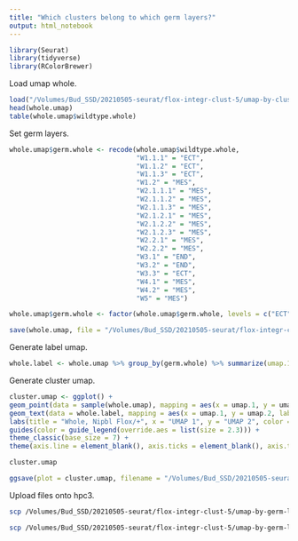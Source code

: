 ```yaml
---
title: "Which clusters belong to which germ layers?"
output: html_notebook
---
```


```r
library(Seurat)
library(tidyverse)
library(RColorBrewer)
```

Load umap whole.
```r
load("/Volumes/Bud_SSD/20210505-seurat/flox-integr-clust-5/umap-by-cluster-flox-integr-clust-5-18.Robj")
head(whole.umap)
table(whole.umap$wildtype.whole)
```

Set germ layers.
```r
whole.umap$germ.whole <- recode(whole.umap$wildtype.whole, 
                                "W1.1.1" = "ECT", 
                                "W1.1.2" = "ECT", 
                                "W1.1.3" = "ECT", 
                                "W1.2" = "MES", 
                                "W2.1.1.1" = "MES", 
                                "W2.1.1.2" = "MES", 
                                "W2.1.1.3" = "MES", 
                                "W2.1.2.1" = "MES", 
                                "W2.1.2.2" = "MES", 
                                "W2.1.2.3" = "MES", 
                                "W2.2.1" = "MES",  
                                "W2.2.2" = "MES",  
                                "W3.1" = "END", 
                                "W3.2" = "END", 
                                "W3.3" = "ECT", 
                                "W4.1" = "MES", 
                                "W4.2" = "MES", 
                                "W5" = "MES")

whole.umap$germ.whole <- factor(whole.umap$germ.whole, levels = c("ECT", "MES", "END"))
```

```r
save(whole.umap, file = "/Volumes/Bud_SSD/20210505-seurat/flox-integr-clust-5/umap-by-germ-layer-flox-integr-clust-5-18.Robj")
```

Generate label umap.
```r
whole.label <- whole.umap %>% group_by(germ.whole) %>% summarize(umap.1 = median(umap.1), umap.2 = median(umap.2))
```

Generate cluster umap.
```r
cluster.umap <- ggplot() +
geom_point(data = sample(whole.umap), mapping = aes(x = umap.1, y = umap.2, color = germ.whole), size = 0.1) +
geom_text(data = whole.label, mapping = aes(x = umap.1, y = umap.2, label = germ.whole), size = 3.5) +
labs(title = "Whole, Nipbl Flox/+", x = "UMAP 1", y = "UMAP 2", color = "Germ\nLayer") +
guides(color = guide_legend(override.aes = list(size = 2.3))) +
theme_classic(base_size = 7) +
theme(axis.line = element_blank(), axis.ticks = element_blank(), axis.text = element_blank(), plot.title = element_text(hjust = 0.5, size = 7), legend.key.size = unit(7, "pt"))

cluster.umap
```

```r
ggsave(plot = cluster.umap, filename = "/Volumes/Bud_SSD/20210505-seurat/flox-integr-clust-5/umap-by-germ-layer-flox-integr-clust-5-18.png", device = "png", width = 6.5, height = 4.5, units = "in")
```

Upload files onto hpc3.
```bash
scp /Volumes/Bud_SSD/20210505-seurat/flox-integr-clust-5/umap-by-germ-layer-flox-integr-clust-5-18.png schea2@hpc3.rcic.uci.edu:/dfs6/pub/schea2/20210505-seurat/flox-integr-clust-5

scp /Volumes/Bud_SSD/20210505-seurat/flox-integr-clust-5/umap-by-germ-layer-flox-integr-clust-5-18.Robj schea2@hpc3.rcic.uci.edu:/dfs6/pub/schea2/20210505-seurat/flox-integr-clust-5

```
